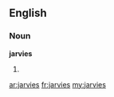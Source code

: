 ==English==

===Noun===
'''jarvies'''

# {{plural of|[[jarvey]]}}

[[ar:jarvies]]
[[fr:jarvies]]
[[my:jarvies]]
